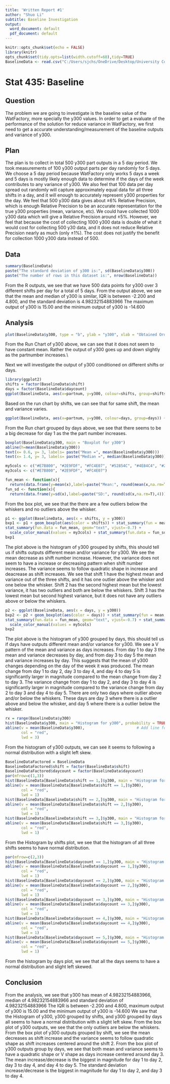 ---
title: 'Written Report #1'
author: "Shuo Li"
subtitle: Baseline Investigation
output:
  word_document: default
  pdf_document: default
---

```{r setup, include=FALSE}
knitr::opts_chunk$set(echo = FALSE)
library(knitr)
opts_chunk$set(tidy.opts=list(width.cutoff=60),tidy=TRUE)
BaselineData <- read.csv("C:/Users/sjchs/OneDrive/Desktop/University Course/Stat 435/BaselineData.csv", fileEncoding="UTF-8-BOM")
```

# Stat 435: Baseline

## Question

The problem we are going to investigate is the baseline value of the WatFactory, more specially the y300 values.\newline
In order to get a evaluate of the performance of the solution for reduce variance in WatFactory, we first need to get a accurate understanding/measurement of the baseline outputs and variance of y300.\newline

## Plan

The plan is to collect in total 500 y300 part outputs in a 5 day period. We took measurements of 100 y300 output parts per day randomly for 5 days.\newline
We choose a 5 day period because WatFactory only works 5 days a week and 5 days is mostly likely enough data to determine if the days of the week contributes to any variance of y300.\newline
We also feel that 100 data per day spread out randomly will capture approximately equal data for all three shifts in a day, and it will enough to accurately represent y300 properties for the day.\newline
We feel that 500 y300 data gives about $\pm 6\%$ Relative Precision, which is enough Relative Precision to be an accurate representation for the true y300 properties (mean, variance, etc).\newline
We could have collected 1000 y300 data which will give a Relative Precision around $\pm 5\%$. However, we feel that because the cost of collecting 1000 y300 data is double of what it would cost for collecting 500 y30 data, and it does not reduce Relative Precision nearly as much (only $\pm 1\%$). The cost does not justify the benefit for collection 1000 y300 data instead of 500.\newline

## Data

```{r}
summary(BaselineData)
paste("The standard deviation of y300 is:", sd(BaselineData$y300))
paste("The number of rows in this dataset is:", nrow(BaselineData))
```
From the R outputs, we see that we have 500 data points for y300 over 3 different shifts per day for a total of 5 days.\newline
From the output above, we see that the mean and median of y300 is similar, IQR is between -2.200 and 4.800, and the standard deviation is 4.98232154883966\newline
The maximum output of y300 is 15.00 and the minimum output of y300 is -14.600\newline


## Analysis

```{r}
plot(BaselineData$y300, type = "b", ylab = "y300", xlab = "Obtained Order by Part Number", main = "Run Chart")
```
From the Run Chart of y300 above, we can see that it does not seem to have constant mean. Rather the output of y300 goes up and down slightly as the partnumber increases.\\

Next we will investigate the output of y300 conditioned on different shifts or days.\newline
```{r}
library(ggplot2)
shifts = factor(BaselineData$shift)
days = factor(BaselineData$daycount)
ggplot(BaselineData, aes(x=partnum, y=y300, colour=shifts, group=shifts)) + geom_line() + geom_point() + ggtitle("Run Chart Grouped by Shifts") + xlab("Part number") + ylab("y300")
```
Based on the run chart by shifts, we can see that for same shift, the mean and variance varies.\newline
```{r}
ggplot(BaselineData, aes(x=partnum, y=y300, colour=days, group=days)) + geom_line() + geom_point() + ggtitle("Run Chart Grouped by Days") + xlab("Part number") + ylab("y300")
```
From the Run chart grouped by days above, we see that there seems to be a big decrease for day 1 as the the part number increases.\newline
```{r}
boxplot(BaselineData$y300, main = "Boxplot for y300")
abline(h=mean(BaselineData$y300))
text(x= 0.6, y= 3, labels= paste("Mean =", mean(BaselineData$y300)))
text(x= 1.4, y= 3, labels= paste("Median =", median(BaselineData$y300)))

my5cols <- c("#E7B800", "#2E9FDF", "#FC4E07", "#52854C", "#4E84C4", "#293352")
my3cols <- c("#E7B800", "#2E9FDF", "#FC4E07")

fun_mean <- function(x){
  return(data.frame(y=mean(x),label=paste("Mean:", round(mean(x,na.rm=T),4))))}
fun_sd <- function(x){
  return(data.frame(y=sd(x),label=paste("SD:", round(sd(x,na.rm=T),4))))}

```
From the box plot, we see that the there are a few outliers below the whiskers and no outliers above the whisker.\newline
```{r}
p1 <- ggplot(BaselineData, aes(x = shifts, y = y300))
bxp1 <- p1 + geom_boxplot(aes(color = shifts)) + stat_summary(fun = mean, geom="point",colour="darkred", size=3) +
stat_summary(fun.data = fun_mean, geom="text", vjust=-0.7) +
  scale_color_manual(values = my3cols) + stat_summary(fun.data = fun_sd, geom="text", vjust=1)
bxp1
```
The plot above is the histogram of y300 grouped by shifts, this should tell us if shifts outputs different mean and/or variance for y300.\newline
We see the mean decrease as shift number increase. However, the variance does not seem to have a increase or decreasing pattern when shift number increases. The variance seems to follow quadratic shape in increase and deacrease as shift increases.\newline
We see that shift 1 have the highest mean and variance out of the three shifts, and it has one outlier above the whisker and one below the whisker.\newline
Shift 2 has the second highest mean but the lowest variance, it has two outliers and both are below the whiskers.\newline
Shift 3 has the lowest mean but second highest variance, but it does not have any outliers above or below the whiskers.\newline
```{r}
p2 <- ggplot(BaselineData, aes(x = days, y = y300))
bxp2 <- p2 + geom_boxplot(aes(color = days)) + stat_summary(fun = mean, geom="point",colour="darkred", size=3) +
stat_summary(fun.data = fun_mean, geom="text", vjust=-0.7) + stat_summary(fun.data = fun_sd, geom="text", vjust=-0.5) +
  scale_color_manual(values = my5cols)
bxp2
```
The plot above is the histogram of y300 grouped by days, this should tell us if days have outputs different mean and/or variance for y300.\newline
We see a V pattern of the mean and variance as days increases. From day 1 to day 3 the mean and variance decreases by day, and from day 3 to day 5 the mean and variance increases by day. This suggests that the mean of y300 changes depending on the day of the week it was produced.\newline
The mean change from day 1 to day 2, day 3 to day 4, and day 4 to day 5 is significantly larger in magnitude compared to the mean change from day 2 to day 3.\newline
The variance change from day 1 to day 2, and day 3 to day 4 is significantly larger in magnitude compared to the variance change from day 2 to day 3 and day 4 to day 5.\newline
There are only two days where outlier above and/or below the whiskers. These days are day 3 where there is a outlier above and below the whisker, and day 5 where there is a outlier below the whisker.\newline
```{r}
rx = range(BaselineData$y300)
hist(BaselineData$y300, main = "Histogram for y300", probability = TRUE, breaks = seq(rx[1], rx[2], length.out = 25))
abline(v = mean(BaselineData$y300),                       # Add line for mean
       col = "red",
       lwd = 3)
```
From the histogram of y300 outputs, we can see it seems to following a normal distribution with a slight left skew.\newline

```{r}
BaselineDataFactored = BaselineData
BaselineDataFactored$shift = factor(BaselineData$shift)
BaselineDataFactored$daycount = factor(BaselineData$daycount)
par(mfrow=c(1,3))
hist(BaselineData[BaselineData$shift == 1,]$y300, main = "Histogram for Shift 1", xlab = "y300", probability = TRUE, breaks = seq(rx[1], rx[2], length.out = 20))
abline(v = mean(BaselineData[BaselineData$shift == 1,]$y300),                       # Add line for mean
       col = "red",
       lwd = 1)
hist(BaselineData[BaselineData$shift == 2,]$y300, main = "Histogram for Shift 2", xlab = "y300", probability = TRUE, breaks = seq(rx[1], rx[2], length.out = 20))
abline(v = mean(BaselineData[BaselineData$shift == 2,]$y300),                       # Add line for mean
       col = "red",
       lwd = 1)
hist(BaselineData[BaselineData$shift == 3,]$y300, main = "Histogram for Shift 3", xlab = "y300", probability = TRUE, breaks = seq(rx[1], rx[2], length.out = 20))
abline(v = mean(BaselineData[BaselineData$shift == 3,]$y300),                       # Add line for mean
       col = "red",
       lwd = 1)
```
From the Histogram by shifts plot, we see that the histogram of all three shifts seems to have normal distribution.\newline
```{r}
par(mfrow=c(2,3))
hist(BaselineData[BaselineData$daycount == 1,]$y300, main = "Histogram for Day 1", xlab = "y300", xlim = c(-15, 15), probability = TRUE, breaks = seq(rx[1], rx[2], length.out = 15))
abline(v = mean(BaselineData[BaselineData$daycount == 1,]$y300),                       # Add line for mean
       col = "red",
       lwd = 1)
hist(BaselineData[BaselineData$daycount == 2,]$y300, main = "Histogram for Day 2", xlab = "y300", xlim = c(-15, 15), probability = TRUE, breaks = seq(rx[1], rx[2], length.out = 15))
abline(v = mean(BaselineData[BaselineData$daycount == 2,]$y300),                       # Add line for mean
       col = "red",
       lwd = 1)
hist(BaselineData[BaselineData$daycount == 3,]$y300, main = "Histogram for Day 3", xlab = "y300", xlim = c(-15, 15), probability = TRUE, breaks = seq(rx[1], rx[2], length.out = 15))
abline(v = mean(BaselineData[BaselineData$daycount == 3,]$y300),                       # Add line for mean
       col = "red",
       lwd = 1)
hist(BaselineData[BaselineData$daycount == 4,]$y300, main = "Histogram for Day 4", xlab = "y300", xlim = c(-15, 15), probability = TRUE, breaks = seq(rx[1], rx[2], length.out = 15))
abline(v = mean(BaselineData[BaselineData$daycount == 4,]$y300),                       # Add line for mean
       col = "red",
       lwd = 1)
hist(BaselineData[BaselineData$daycount == 5,]$y300, main = "Histogram for Day 5", xlab = "y300", xlim = c(-15, 15), probability = TRUE, breaks = seq(rx[1], rx[2], length.out = 15))
abline(v = mean(BaselineData[BaselineData$daycount == 5,]$y300),                       # Add line for mean
       col = "red",
       lwd = 1)
```
From the histogram by days plot, we see that all the days seems to have a normal distribution and slight left skewed.\newline

## Conclusion

From the analysis, we see that y300 has mean of 4.98232154883966, median of 4.98232154883966 and standard deviation of 4.98232154883966\newline
The IQR is between -2.200 and 4.800, maximum output of y300 is 15.00 and the minimum output of y300 is -14.600\newline
We saw that the Histogram of y300, y300 grouped by shifts, and y300 grouped by days all seems to have a normal distribution with a slight left skew.\newline
From the box plot of y300 outputs, we see that the only outliers are below the whiskers.\newline
From the box plot of y300 outputs grouped by shift, we see the mean decreases as shift increase and the variance seems to follow quadratic shape as shift increases centered around the shift 2.\newline
From the box plot of y300 outputs group by days, we see that both mean and variance seems to have a quadratic shape or V shape as days increase centered around day 3. The mean increase/decrease is the biggest in magnitude for day 1 to day 2, day 3 to day 4, and day 4 to day 5. The standard deviation increase/decrease is the biggest in magnitude for day 1 to day 2, and day 3 to day 4.\newline